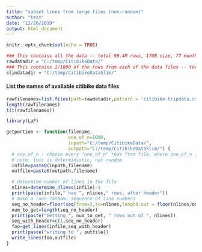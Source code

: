 ```yaml
---
title: "subset lines from large files (non-random)"
author: "test"
date: "12/20/2019"
output: html_document
---
```


```r
knitr::opts_chunk$set(echo = TRUE)

### This contains all the data -- total 90.4M rows, 17GB size, 77 monthly files 
rawdatadir = "C:/temp/CitibikeData/"
### This contains 1/1000 of the rows from each of the data files -- total 90.4K rows, 17MB size
slimdatadir = "C:/temp/CitibikeDataSlim/"
```

#### List the names of available citibike data files
```r

rawfilenames=list.files(path=rawdatadir,pattern = 'citibike-tripdata.csv$', full.names = F)    # ending with .csv ; not .zip
length(rawfilenames)
t(t(rawfilenames))

```



```r
library(LaF)

getportion <- function(filename, 
                       one_of_n=1000, 
                       inpath="C:/temp/CitibikeData/", 
                       outpath="C:/temp/CitibikeDataSlim/") {
  # one_of_n : choose every "one_of_n" rows from file, where one_of_n is a number like 100 or 1000
  # note: this is deterministic, not random
  infile=paste0(inpath,filename)
  outfile=paste0(outpath,filename)

  # determine number of lines in the file
  nlines=determine_nlines(infile)-1
  print(paste(infile," has ", nlines," rows, after header"))
  # make a (non-random) sequence of line numbers 
  seq_no_header=floor(seq(from=2,to=nlines,length.out = floor(nlines/one_of_n)))
  num_to_get=length(seq_no_header)
  print(paste("Getting ", num_to_get, " rows out of ", nlines))
  seq_with_header=c(1,seq_no_header)
  foo=get_lines(infile,seq_with_header)
  print(paste("writing to ", outfile))
  write_lines(foo,outfile)
}

```



